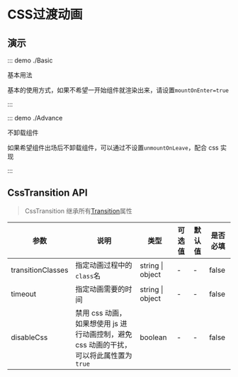 # CSS过渡动画

## 演示

::: demo ./Basic

基本用法

基本的使用方式，如果不希望一开始组件就渲染出来，请设置`mountOnEnter=true`

:::

::: demo ./Advance

不卸载组件

如果希望组件出场后不卸载组件，可以通过不设置`unmountOnLeave`，配合 css 实现

:::

## CssTransition API

> CssTransition 继承所有[Transition](/components/Transition)属性

| 参数 | 说明 | 类型 | 可选值 | 默认值 | 是否必填 |
| --- | --- | --- | --- | --- | --- |
| transitionClasses | 指定动画过程中的`class`名 | string &#x007c; object | - | - | false |
| timeout | 指定动画需要的时间 | string &#x007c; object | - | - | false |
| disableCss | 禁用 css 动画，如果想使用 js 进行动画控制，避免 css 动画的干扰，可以将此属性置为`true` | boolean | - | - | false |

